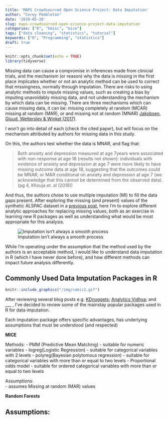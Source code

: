 ```yaml
---
title: 'MAPS Crowdsourced Open Science Project: Data Imputation'
author: "Corey Pembleton"
date: '2019-05-20'
slug: maps-crowdsourced-open-science-project-data-imputation
categories: ["R", "hmisc", "mice"]
tags: ["data cleaning", "statistics", "tutorial"]
keywords: ["R", "Programming", "statistics"]
draft: true
---
```


```r
knitr::opts_chunk$set(echo = TRUE)
library(tidyverse)

```

Missing data can cause a compromise in inferences made from clinicial trials, and the mechanism (or reason) why the data is missing in the first place implicates whether or not an analytic method can be used to correct that missingness, normally through imputation. There are risks to using analytic methods to impute missing values, such as creating a bias by imputing unavoidably missing data, and not understanding the mechanism by which data can be missing. There are three mechanisms which can cause missing data, it can be: missing completely at random (MCAR) missing at random (MAR), or and missing not at random (MNAR) [Jakobsen, Gluud, Wetterslev & Winkel (2017)](https://rdcu.be/bDwVn). 

I won't go into detail of each (check the cited paper), but will focus on the mechanism attributed by authors for missing data in this study. 

On this, the authors test whether the data is MNAR, and flag that:  

> Both anxiety and depression measured at age 7years were associated with non-response at age 18 (results not shown): individuals with evidence of anxiety and depression at age 7 were more likely to have missing outcome data at age 18, suggesting that the outcomes could be MNAR, or MAR conditional on anxiety and depression at age 7 (we acknowledge that this cannot be determined from the observed data). (pg 4, Khouja et. al (2019))

And thus, the authors chose to use multiple imputation (MI) to fill the data gaps present. After exploring the missing (and present) values of the synthetic ALSPAC dataset in a [previous post](https://data-break.netlify.com/2019/04/crowdsourced-open-science-project-data-exploration/), here I'm to explore different analytic approaches for replacing missing values, both as an exercise in learning new R packages as well as understanding what would be most appropriate for this analysis.

![Imputation isn't always a smooth process](/img/comic.jpg)

While I'm operating under the assumption that the method used by the authors is an acceptable method, I would like to understand data imputation in R (which I have never done before), and how different methods can impact future analysis differently. 


## Commonly Used Data Imputation Packages in R  
```r

knitr::include_graphics("/img/comic2.gif")
```

After reviewing several blog posts e.g. [KDnuggets](Proportional odds model - suitable for ordered categorical variables with more than or equal to two levels ); [Analytics Vidhya](https://www.analyticsvidhya.com/blog/2016/03/tutorial-powerful-packages-imputing-missing-values/); and ___ , I've decided to review some of the mainstay popular packages used in R for data imputation.  

Each imputation package offers specific advantages, has underlying assumptions that must be understood (and respected)  



  

**MICE**

Methods:
- PMM (Predictive Mean Matching) - suitable for numeric variables 
- logreg(Logistic Regression) - suitable for categorical variables with 2 levels
- polyreg(Bayesian polytomous regression) - suitable for categorical variables with more than or equal to two levels 
- Proportional odds model - suitable for ordered categorical variables with more than or equal to two levels 

Assumptions:  
- assumes Missing at random (MAR) values


**Random Forests**

Assumptions:  
- 





